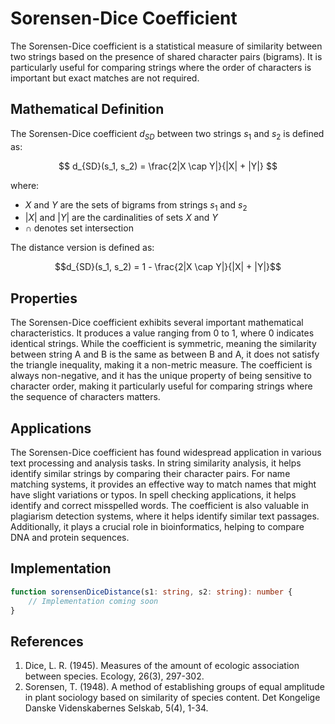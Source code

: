 # Sorensen-Dice Coefficient

The Sorensen-Dice coefficient is a statistical measure of similarity between two strings based on the presence of shared character pairs (bigrams). It is particularly useful for comparing strings where the order of characters is important but exact matches are not required.

## Mathematical Definition

The Sorensen-Dice coefficient $d_{SD}$ between two strings $s_1$ and $s_2$ is defined as:

$$
d_{SD}(s_1, s_2) = \frac{2|X \cap Y|}{|X| + |Y|}
$$

where:
- $X$ and $Y$ are the sets of bigrams from strings $s_1$ and $s_2$
- $|X|$ and $|Y|$ are the cardinalities of sets $X$ and $Y$
- $\cap$ denotes set intersection

The distance version is defined as:

$$d_{SD}(s_1, s_2) = 1 - \frac{2|X \cap Y|}{|X| + |Y|}$$

## Properties

The Sorensen-Dice coefficient exhibits several important mathematical characteristics. It produces a value ranging from 0 to 1, where 0 indicates identical strings. While the coefficient is symmetric, meaning the similarity between string A and B is the same as between B and A, it does not satisfy the triangle inequality, making it a non-metric measure. The coefficient is always non-negative, and it has the unique property of being sensitive to character order, making it particularly useful for comparing strings where the sequence of characters matters.

## Applications

The Sorensen-Dice coefficient has found widespread application in various text processing and analysis tasks. In string similarity analysis, it helps identify similar strings by comparing their character pairs. For name matching systems, it provides an effective way to match names that might have slight variations or typos. In spell checking applications, it helps identify and correct misspelled words. The coefficient is also valuable in plagiarism detection systems, where it helps identify similar text passages. Additionally, it plays a crucial role in bioinformatics, helping to compare DNA and protein sequences.

## Implementation

```typescript
function sorensenDiceDistance(s1: string, s2: string): number {
    // Implementation coming soon
}
```

## References

1. Dice, L. R. (1945). Measures of the amount of ecologic association between species. Ecology, 26(3), 297-302.
2. Sorensen, T. (1948). A method of establishing groups of equal amplitude in plant sociology based on similarity of species content. Det Kongelige Danske Videnskabernes Selskab, 5(4), 1-34. 